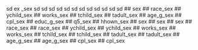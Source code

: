 sd
ex _sex sd
sd
sd
sd
sd
sd
sd
sd
sd
sd
sd
sd
## sex 
## race_sex 
## ychild_sex 
## works_sex 
## tchild_sex 
## tadult_sex 
## age_g_sex 
## cpl_sex 
## educ_g_sex 
## q5_sex 
## hhown_sex 
## sex 
## sex 
## sex 
## race_sex 
## race_sex 
## ychild_sex 
## ychild_sex 
## works_sex 
## works_sex 
## tchild_sex 
## tchild_sex 
## tadult_sex 
## tadult_sex 
## age_g_sex 
## age_g_sex 
## cpl_sex 
## cpl_sex 
